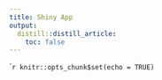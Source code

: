 ```yaml
---
title: Shiny App
output:
  distill::distill_article:
    toc: false
---
```


```r
knitr::opts_chunk$set(echo = TRUE)
``